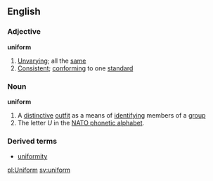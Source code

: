 ==English==
===Adjective===
'''uniform'''
#[[Unvarying]]; all the [[same]]
#[[Consistent]]; [[conform]]ing to one [[standard]]
===Noun===
'''uniform'''
#A [[distinctive]] [[outfit]] as a means of [[identify]]ing members of a [[group]]
#The letter ''U'' in the [[NATO phonetic alphabet]].
===Derived terms===
*[[uniformity]]

[[pl:Uniform]]
[[sv:uniform]]